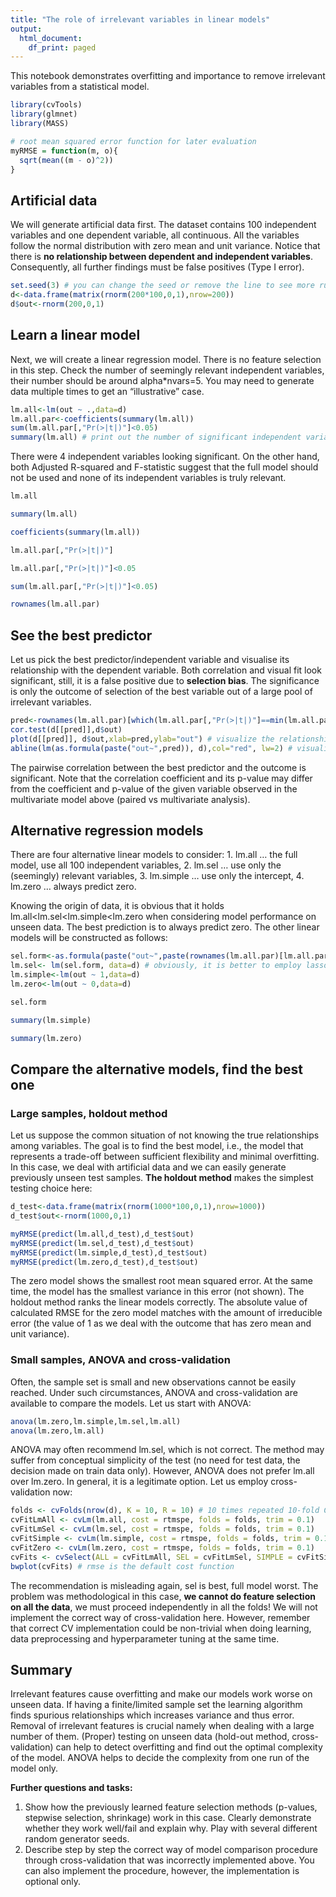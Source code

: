 ---
title: "The role of irrelevant variables in linear models"
output:
  html_document:
    df_print: paged
---

This notebook demonstrates overfitting and importance to remove irrelevant variables from a statistical model.

```{r prepare, echo=FALSE, message=FALSE, warning=FALSE, paged.print=FALSE}
library(cvTools)
library(glmnet)
library(MASS)

# root mean squared error function for later evaluation
myRMSE = function(m, o){
  sqrt(mean((m - o)^2))
}
```

## Artificial data

We will generate artificial data first. The dataset contains 100 independent variables and one dependent variable, all continuous. All the variables follow the normal distribution with zero mean and unit variance. Notice that there is **no relationship between dependent and independent variables**. Consequently, all further findings must be false positives (Type I error).

```{r}
set.seed(3) # you can change the seed or remove the line to see more runs
d<-data.frame(matrix(rnorm(200*100,0,1),nrow=200))
d$out<-rnorm(200,0,1)
```

## Learn a linear model

Next, we will create a linear regression model. There is no feature selection in this step. Check the number of seemingly relevant independent variables, their number should be around alpha*nvars=5. You may need to generate data multiple times to get an "illustrative" case.

```{r}
lm.all<-lm(out ~ .,data=d)
lm.all.par<-coefficients(summary(lm.all))
sum(lm.all.par[,"Pr(>|t|)"]<0.05)
summary(lm.all) # print out the number of significant independent variables
```
There were 4 independent variables looking significant. On the other hand, both Adjusted R-squared and F-statistic suggest that the full model should not be used and none of its independent variables is truly relevant.

```{r}
lm.all
```

```{r}
summary(lm.all)
```
```{r}
coefficients(summary(lm.all))
```
```{r}
lm.all.par[,"Pr(>|t|)"]
```

```{r}
lm.all.par[,"Pr(>|t|)"]<0.05
```

```{r}
sum(lm.all.par[,"Pr(>|t|)"]<0.05)
```

```{r}
rownames(lm.all.par)
```

## See the best predictor

Let us pick the best predictor/independent variable and visualise its relationship with the dependent variable. Both correlation and visual fit look significant, still, it is a false positive due to **selection bias**. The significance is only the outcome of selection of the best variable out of a large pool of irrelevant variables.

```{r best predictor}
pred<-rownames(lm.all.par)[which(lm.all.par[,"Pr(>|t|)"]==min(lm.all.par[,"Pr(>|t|)"]))] # find the most significant predictor
cor.test(d[[pred]],d$out)
plot(d[[pred]], d$out,xlab=pred,ylab="out") # visualize the relationship between indep and dep variable
abline(lm(as.formula(paste("out~",pred)), d),col="red", lw=2) # visualize the fit
```

The pairwise correlation between the best predictor and the outcome is significant. Note that the correlation coefficient and its p-value may differ from the coefficient and p-value of the given variable observed in the multivariate model above (paired vs multivariate analysis).

## Alternative regression models

There are four alternative linear models to consider:
1. lm.all ... the full model, use all 100 independent variables,
2. lm.sel ... use only the (seemingly) relevant variables,
3. lm.simple ... use only the intercept,
4. lm.zero ... always predict zero.

Knowing the origin of data, it is obvious that it holds lm.all<lm.sel<lm.simple<lm.zero when considering model performance on unseen data. The best prediction is to always predict zero. The other linear models will be constructed as follows:

```{r}
sel.form<-as.formula(paste("out~",paste(rownames(lm.all.par)[lm.all.par[,"Pr(>|t|)"]<0.05],collapse="+")))
lm.sel<- lm(sel.form, data=d) # obviously, it is better to employ lasso or stepwise regression, this is just to illustrate
lm.simple<-lm(out ~ 1,data=d)
lm.zero<-lm(out ~ 0,data=d)
```

```{r}
sel.form
```
```{r}
summary(lm.simple)
```
```{r}
summary(lm.zero)
```

## Compare the alternative models, find the best one

### Large samples, holdout method

Let us suppose the common situation of not knowing the true relationships among variables. The goal is to find the best model, i.e., the model that represents a trade-off between sufficient flexibility and minimal overfitting. In this case, we deal with artificial data and we can easily generate previously unseen test samples. **The holdout method** makes the simplest testing choice here:

```{r train/test split }
d_test<-data.frame(matrix(rnorm(1000*100,0,1),nrow=1000))
d_test$out<-rnorm(1000,0,1)

myRMSE(predict(lm.all,d_test),d_test$out)
myRMSE(predict(lm.sel,d_test),d_test$out)
myRMSE(predict(lm.simple,d_test),d_test$out)
myRMSE(predict(lm.zero,d_test),d_test$out)
```

The zero model shows the smallest root mean squared error. At the same time, the model has the smallest variance in this error (not shown). The holdout method ranks the linear models correctly. The absolute value of calculated RMSE for the zero model matches with the amount of irreducible error (the value of 1 as we deal with the outcome that has zero mean and unit variance). 

### Small samples, ANOVA and cross-validation

Often, the sample set is small and new observations cannot be easily reached. Under such circumstances, ANOVA and cross-validation are available to compare the models. Let us start with ANOVA:

```{r}
anova(lm.zero,lm.simple,lm.sel,lm.all) 
anova(lm.zero,lm.all)
```

ANOVA may often recommend lm.sel, which is not correct. The method may suffer from conceptual simplicity of the test (no need for test data, the decision made on train data only). However, ANOVA does not prefer lm.all over lm.zero. In general, it is a legitimate option. Let us employ cross-validation now:

```{r calculate RMSE}
folds <- cvFolds(nrow(d), K = 10, R = 10) # 10 times repeated 10-fold CV
cvFitLmAll <- cvLm(lm.all, cost = rtmspe, folds = folds, trim = 0.1)
cvFitLmSel <- cvLm(lm.sel, cost = rtmspe, folds = folds, trim = 0.1)
cvFitSimple <- cvLm(lm.simple, cost = rtmspe, folds = folds, trim = 0.1)
cvFitZero <- cvLm(lm.zero, cost = rtmspe, folds = folds, trim = 0.1)
cvFits <- cvSelect(ALL = cvFitLmAll, SEL = cvFitLmSel, SIMPLE = cvFitSimple, ZERO=cvFitZero)
bwplot(cvFits) # rmse is the default cost function
```

The recommendation is misleading again, sel is best, full model worst. The problem was methodological in this case, **we cannot do feature selection on all the data**, we must proceed independently in all the folds! We will not implement the correct way of cross-validation here. However, remember that correct CV implementation could be non-trivial when doing learning, data preprocessing and hyperparameter tuning at the same time.

## Summary

Irrelevant features cause overfitting and make our models work worse on unseen data. If having a finite/limited sample set the learning algorithm finds spurious relationships which increases variance and thus error. Removal of irrelevant features is crucial namely when dealing with a large number of them. (Proper) testing on unseen data (hold-out method, cross-validation) can help to detect overfitting and find out the optimal complexity of the model. ANOVA helps to decide the complexity from one run of the model only.

**Further questions and tasks:**

1. Show how the previously learned feature selection methods (p-values, stepwise selection, shrinkage) work in this case. Clearly demonstrate whether they work well/fail and explain why. Play with several different random generator seeds.
2. Describe step by step the correct way of model comparison procedure through cross-validation that was incorrectly implemented above. You can also implement the procedure, however, the implementation is optional only.
